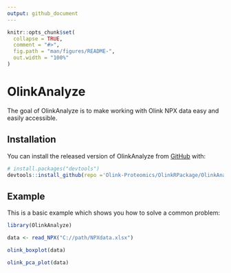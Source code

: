 ```yaml
---
output: github_document
---
```


<!-- README.md is generated from README.Rmd. Please edit that file -->

```r
knitr::opts_chunk$set(
  collapse = TRUE,
  comment = "#>",
  fig.path = "man/figures/README-",
  out.width = "100%"
)
```

# OlinkAnalyze

<!-- badges: start -->
<!-- badges: end -->

The goal of OlinkAnalyze is to make working with Olink NPX data easy and easily accessible.

## Installation

You can install the released version of OlinkAnalyze from [GitHub](https://github.com/) with:

``` r
# install.packages("devtools")
devtools::install_github(repo ='Olink-Proteomics/OlinkRPackage/OlinkAnalyze')
```
## Example

This is a basic example which shows you how to solve a common problem:

```r
library(OlinkAnalyze)

data <- read_NPX("C://path/NPXdata.xlsx")

olink_boxplot(data)

olink_pca_plot(data)
```

